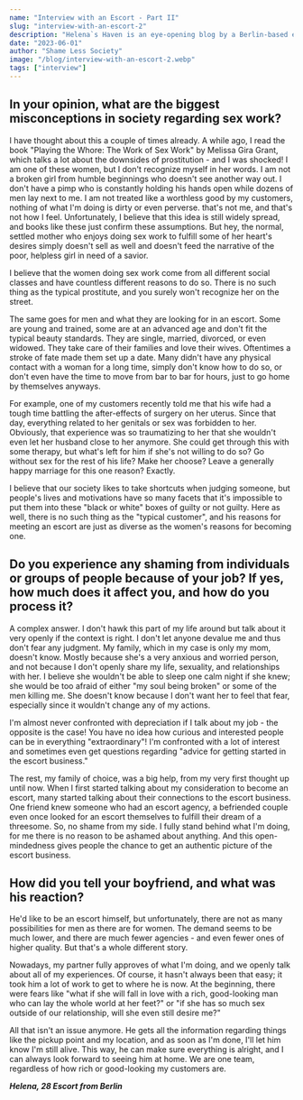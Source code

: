 ---
name: "Interview with an Escort - Part II"
slug: "interview-with-an-escort-2"
description: "Helena`s Haven is an eye-opening blog by a Berlin-based escort, Helena. Dissecting stereotypes and challenging misconceptions, Helena shares her personal journey within the sex work industry. She speaks candidly about her clientele`s varied motives, the reasons behind her work privacy, and her relationship dynamics amidst her unique profession. Helena`s Haven offers fresh insights and meaningful discussions, illuminating the often misunderstood world of sex work."
date: "2023-06-01"
author: "Shame Less Society"
image: "/blog/interview-with-an-escort-2.webp"
tags: ["interview"]
---

## In your opinion, what are the biggest misconceptions in society regarding sex work?

I have thought about this a couple of times already. A while ago, I read the book "Playing the Whore: The Work of Sex Work" by Melissa Gira Grant, which talks a lot about the downsides of prostitution - and I was shocked! I am one of these women, but I don't recognize myself in her words. I am not a broken girl from humble beginnings who doesn't see another way out. I don't have a pimp who is constantly holding his hands open while dozens of men lay next to me. I am not treated like a worthless good by my customers, nothing of what I'm doing is dirty or even perverse. that's not me, and that's not how I feel. Unfortunately, I believe that this idea is still widely spread, and books like these just confirm these assumptions. But hey, the normal, settled mother who enjoys doing sex work to fulfill some of her heart's desires simply doesn't sell as well and doesn't feed the narrative of the poor, helpless girl in need of a savior.

I believe that the women doing sex work come from all different social classes and have countless different reasons to do so. There is no such thing as the typical prostitute, and you surely won't recognize her on the street.

The same goes for men and what they are looking for in an escort. Some are young and trained, some are at an advanced age and don't fit the typical beauty standards. They are single, married, divorced, or even widowed. They take care of their families and love their wives. Oftentimes a stroke of fate made them set up a date. Many didn't have any physical contact with a woman for a long time, simply don't know how to do so, or don't even have the time to move from bar to bar for hours, just to go home by themselves anyways.

For example, one of my customers recently told me that his wife had a tough time battling the after-effects of surgery on her uterus. Since that day, everything related to her genitals or sex was forbidden to her. Obviously, that experience was so traumatizing to her that she wouldn't even let her husband close to her anymore. She could get through this with some therapy, but what's left for him if she's not willing to do so? Go without sex for the rest of his life? Make her choose? Leave a generally happy marriage for this one reason? Exactly.

I believe that our society likes to take shortcuts when judging someone, but people's lives and motivations have so many facets that it's impossible to put them into these "black or white" boxes of guilty or not guilty. Here as well, there is no such thing as the "typical customer", and his reasons for meeting an escort are just as diverse as the women's reasons for becoming one.

## Do you experience any shaming from individuals or groups of people because of your job? If yes, how much does it affect you, and how do you process it?

A complex answer. I don't hawk this part of my life around but talk about it very openly if the context is right. I don't let anyone devalue me and thus don't fear any judgment. My family, which in my case is only my mom, doesn't know. Mostly because she's a very anxious and worried person, and not because I don't openly share my life, sexuality, and relationships with her. I believe she wouldn't be able to sleep one calm night if she knew; she would be too afraid of either "my soul being broken" or some of the men killing me. She doesn't know because I don't want her to feel that fear, especially since it wouldn't change any of my actions.

I'm almost never confronted with depreciation if I talk about my job - the opposite is the case! You have no idea how curious and interested people can be in everything "extraordinary"! I'm confronted with a lot of interest and sometimes even get questions regarding "advice for getting started in the escort business."

The rest, my family of choice, was a big help, from my very first thought up until now. When I first started talking about my consideration to become an escort, many started talking about their connections to the escort business. One friend knew someone who had an escort agency, a befriended couple even once looked for an escort themselves to fulfill their dream of a threesome. So, no shame from my side. I fully stand behind what I'm doing, for me there is no reason to be ashamed about anything. And this open-mindedness gives people the chance to get an authentic picture of the escort business.

## How did you tell your boyfriend, and what was his reaction?

He'd like to be an escort himself, but unfortunately, there are not as many possibilities for men as there are for women. The demand seems to be much lower, and there are much fewer agencies - and even fewer ones of higher quality. But that's a whole different story.

Nowadays, my partner fully approves of what I'm doing, and we openly talk about all of my experiences. Of course, it hasn't always been that easy; it took him a lot of work to get to where he is now. At the beginning, there were fears like "what if she will fall in love with a rich, good-looking man who can lay the whole world at her feet?" or "if she has so much sex outside of our relationship, will she even still desire me?"

All that isn't an issue anymore. He gets all the information regarding things like the pickup point and my location, and as soon as I'm done, I'll let him know I'm still alive. This way, he can make sure everything is alright, and I can always look forward to seeing him at home. We are one team, regardless of how rich or good-looking my customers are.

**_Helena, 28 Escort from Berlin_**
